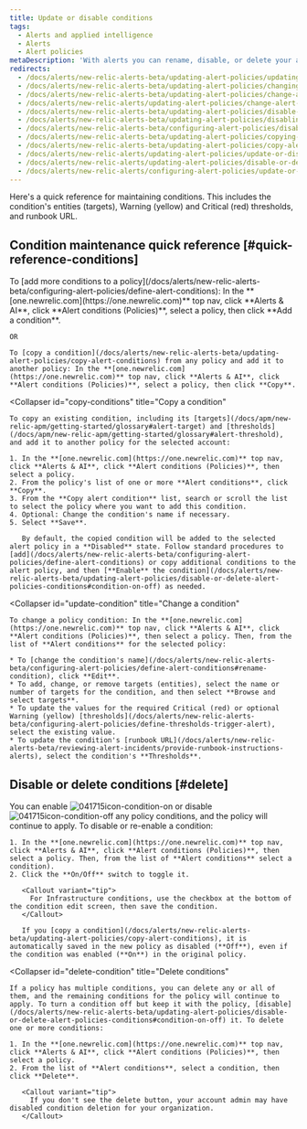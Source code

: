 ```yaml
---
title: Update or disable conditions
tags:
  - Alerts and applied intelligence
  - Alerts
  - Alert policies
metaDescription: 'With alerts you can rename, disable, or delete your alert policies, as well as update or remove their conditions and channels.'
redirects:
  - /docs/alerts/new-relic-alerts-beta/updating-alert-policies/updating-alert-policies
  - /docs/alerts/new-relic-alerts-beta/updating-alert-policies/changing-alert-policies
  - /docs/alerts/new-relic-alerts-beta/updating-alert-policies/change-alert-policies
  - /docs/alerts/new-relic-alerts/updating-alert-policies/change-alert-policies
  - /docs/alerts/new-relic-alerts-beta/updating-alert-policies/disable-or-delete-alert-policies-conditions
  - /docs/alerts/new-relic-alerts-beta/updating-alert-policies/disabling-or-deleting-alert-policies
  - /docs/alerts/new-relic-alerts-beta/configuring-alert-policies/disabling-or-deleting-alert-policies
  - /docs/alerts/new-relic-alerts-beta/updating-alert-policies/copying-alert-conditions
  - /docs/alerts/new-relic-alerts-beta/updating-alert-policies/copy-alert-conditions
  - /docs/alerts/new-relic-alerts/updating-alert-policies/update-or-disable-policies-conditions
  - /docs/alerts/new-relic-alerts/updating-alert-policies/disable-or-delete-alert-policies-conditions
  - /docs/alerts/new-relic-alerts/configuring-alert-policies/update-or-disable-policies-conditions
---
```




Here's a quick reference for maintaining conditions. This includes the condition's entities (targets), Warning (yellow) and Critical (red) thresholds, and runbook URL.

## Condition maintenance quick reference [#quick-reference-conditions]

<CollapserGroup>
  <Collapser
    id="add-conditions"
    title="Add more conditions"
  >
    To [add more conditions to a policy](/docs/alerts/new-relic-alerts-beta/configuring-alert-policies/define-alert-conditions): In the **[one.newrelic.com](https://one.newrelic.com)** top nav, click **Alerts & AI**, click **Alert conditions (Policies)**, select a policy, then click **Add a condition**.

    OR

    To [copy a condition](/docs/alerts/new-relic-alerts-beta/updating-alert-policies/copy-alert-conditions) from any policy and add it to another policy: In the **[one.newrelic.com](https://one.newrelic.com)** top nav, click **Alerts & AI**, click **Alert conditions (Policies)**, select a policy, then click **Copy**.
  </Collapser>

  <Collapser
    id="copy-conditions"
    title="Copy a condition"
  >
    To copy an existing condition, including its [targets](/docs/apm/new-relic-apm/getting-started/glossary#alert-target) and [thresholds](/docs/apm/new-relic-apm/getting-started/glossary#alert-threshold), and add it to another policy for the selected account:

    1. In the **[one.newrelic.com](https://one.newrelic.com)** top nav, click **Alerts & AI**, click **Alert conditions (Policies)**, then select a policy.
    2. From the policy's list of one or more **Alert conditions**, click **Copy**.
    3. From the **Copy alert condition** list, search or scroll the list to select the policy where you want to add this condition.
    4. Optional: Change the condition's name if necessary.
    5. Select **Save**.

       By default, the copied condition will be added to the selected alert policy in a **Disabled** state. Follow standard procedures to [add](/docs/alerts/new-relic-alerts-beta/configuring-alert-policies/define-alert-conditions) or copy additional conditions to the alert policy, and then [**Enable** the condition](/docs/alerts/new-relic-alerts-beta/updating-alert-policies/disable-or-delete-alert-policies-conditions#condition-on-off) as needed.
  </Collapser>

  <Collapser
    id="update-condition"
    title="Change a condition"
  >
    To change a policy condition: In the **[one.newrelic.com](https://one.newrelic.com)** top nav, click **Alerts & AI**, click **Alert conditions (Policies)**, then select a policy. Then, from the list of **Alert conditions** for the selected policy:

    * To [change the condition's name](/docs/alerts/new-relic-alerts-beta/configuring-alert-policies/define-alert-conditions#rename-condition), click **Edit**.
    * To add, change, or remove targets (entities), select the name or number of targets for the condition, and then select **Browse and select targets**.
    * To update the values for the required Critical (red) or optional Warning (yellow) [thresholds](/docs/alerts/new-relic-alerts-beta/configuring-alert-policies/define-thresholds-trigger-alert), select the existing value.
    * To update the condition's [runbook URL](/docs/alerts/new-relic-alerts-beta/reviewing-alert-incidents/provide-runbook-instructions-alerts), select the condition's **Thresholds**.
  </Collapser>
</CollapserGroup>

## Disable or delete conditions [#delete]

<CollapserGroup>
  <Collapser
    id="condition-on-off"
    title="Disable or re-enable a condition"
  >
    You can enable <img title="Alerts v3: Condition enabled" alt="041715icon-condition-on" src={img0041715IconConditionOn}/> or disable <img title="Alerts v3: Condition disabled" alt="041715icon-condition-off" src={img1041715IconConditionOff}/> any policy conditions, and the policy will continue to apply. To disable or re-enable a condition:

    1. In the **[one.newrelic.com](https://one.newrelic.com)** top nav, click **Alerts & AI**, click **Alert conditions (Policies)**, then select a policy. Then, from the list of **Alert conditions** select a condition).
    2. Click the **On/Off** switch to toggle it.

       <Callout variant="tip">
         For Infrastructure conditions, use the checkbox at the bottom of the condition edit screen, then save the condition.
       </Callout>

       If you [copy a condition](/docs/alerts/new-relic-alerts-beta/updating-alert-policies/copy-alert-conditions), it is automatically saved in the new policy as disabled (**Off**), even if the condition was enabled (**On**) in the original policy.
  </Collapser>

  <Collapser
    id="delete-condition"
    title="Delete conditions"
  >
    If a policy has multiple conditions, you can delete any or all of them, and the remaining conditions for the policy will continue to apply. To turn a condition off but keep it with the policy, [disable](/docs/alerts/new-relic-alerts-beta/updating-alert-policies/disable-or-delete-alert-policies-conditions#condition-on-off) it. To delete one or more conditions:

    1. In the **[one.newrelic.com](https://one.newrelic.com)** top nav, click **Alerts & AI**, click **Alert conditions (Policies)**, then select a policy.
    2. From the list of **Alert conditions**, select a condition, then click **Delete**.

       <Callout variant="tip">
         If you don't see the delete button, your account admin may have disabled condition deletion for your organization.
       </Callout>
  </Collapser>
</CollapserGroup>
